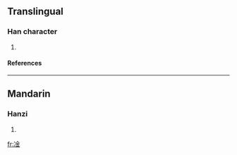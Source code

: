 ==Translingual==
===Han character===
{{Han char|rad=冫|as=08|sn=10|four=3811<sub>9</sub>|canj=戈一金 (IMC)}}
# {{defn|Han|sort=冫08}}
====References====
{{Han ref|kx=0133.011|hdz=10299.050|uh=51CE|ud=20942|bh=D0E5|bd=53477}}
----
==Mandarin==
===Hanzi===
{{cmn-hanzi|pin=[[gàn]] ([[gan4]])|wg=kan<sup>4</sup>}}
# {{defn|Mandarin}}




[[fr:凎]]